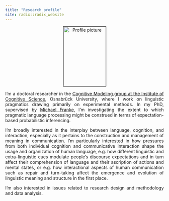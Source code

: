 ```yaml
---
title: "Research profile"
site: radix::radix_website
---
```


<style>
body {
  text-align: justify}

h1 {
  text-align: center
}

.aligncenter {
    text-align: center;
}
</style>

<p class="aligncenter"><img src="images/profile2-removebg-preview.png" alt="Profile picture" align="middle" style="width:135px;height:190px;border:0.7px solid black;"></p>

I'm a doctoral researcher in the [Cognitive Modeling group at the Institute of Cognitive Science](https://www.ikw.uni-osnabrueck.de/en/research_groups/cognitive_modeling/home.html), Osnabrück University, where I work on linguistic pragmatics drawing primarily on experimental methods. In my PhD, supervised by [Michael Franke](http://www.home.uni-osnabrueck.de/michfranke/index.html), I'm investigating the extent to which pragmatic language processing might be construed in terms of expectation-based probabilistic inferencing.

I'm broadly interested in the interplay between language, cognition, and interaction, especially as it pertains to the construction and management of meaning in communication. I'm particularly interested in how pressures from both individual cognition and communicative interaction shape the usage and organization of human language, e.g. how different linguistic and extra-linguistic cues modulate people's discourse expectations and in turn affect their comprehension of language and their ascription of actions and mental states, or e.g. how interactional aspects of human communication such as repair and turn-taking affect the emergence and evolution of linguistic meaning and structure in the first place.

I'm also interested in issues related to research design and methodology and data analysis.
